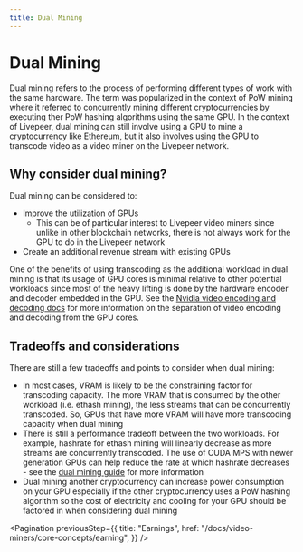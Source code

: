 ```yaml
---
title: Dual Mining
---
```


# Dual Mining

Dual mining refers to the process of performing different types of work with the
same hardware. The term was popularized in the context of PoW mining where it
referred to concurrently mining different cryptocurrencies by executing ther PoW
hashing algorithms using the same GPU. In the context of Livepeer, dual mining
can still involve using a GPU to mine a cryptocurrency like Ethereum, but it
also involves using the GPU to transcode video as a video miner on the Livepeer
network.

## Why consider dual mining?

Dual mining can be considered to:

- Improve the utilization of GPUs
  - This can be of particular interest to Livepeer video miners since unlike in
    other blockchain networks, there is not always work for the GPU to do in the
    Livepeer network
- Create an additional revenue stream with existing GPUs

One of the benefits of using transcoding as the additional workload in dual
mining is that its usage of GPU cores is minimal relative to other potential
workloads since most of the heavy lifting is done by the hardware encoder and
decoder embedded in the GPU. See the
[Nvidia video encoding and decoding docs](https://developer.nvidia.com/nvidia-video-codec-sdk)
for more information on the separation of video encoding and decoding from the
GPU cores.

## Tradeoffs and considerations

There are still a few tradeoffs and points to consider when dual mining:

- In most cases, VRAM is likely to be the constraining factor for transcoding
  capacity. The more VRAM that is consumed by the other workload (i.e. ethash
  mining), the less streams that can be concurrently transcoded. So, GPUs that
  have more VRAM will have more transcoding capacity when dual mining
- There is still a performance tradeoff between the two workloads. For example,
  hashrate for ethash mining will linearly decrease as more streams are
  concurrently transcoded. The use of CUDA MPS with newer generation GPUs can
  help reduce the rate at which hashrate decreases - see the
  [dual mining guide](/docs/video-miners/how-to-guides/dual-mining) for more
  information
- Dual mining another cryptocurrency can increase power consumption on your GPU
  especially if the other cryptocurrency uses a PoW hashing algorithm so the
  cost of electricity and cooling for your GPU should be factored in when
  considering dual mining

<Pagination
  previousStep={{
    title: "Earnings",
    href: "/docs/video-miners/core-concepts/earning",
  }}
/>
